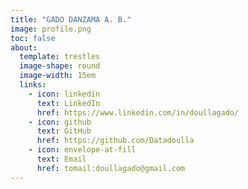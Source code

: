 ```yaml
---
title: "GADO DANZAMA A. B."
image: profile.png
toc: false
about: 
  template: trestles
  image-shape: round
  image-width: 15em
  links: 
    - icon: linkedin
      text: LinkedIn
      href: https://www.linkedin.com/in/doullagado/
    - icon: github
      text: GitHub
      href: https://github.com/Datadoulla
    - icon: envelope-at-fill
      text: Email
      href: tomail:doullagado@gmail.com
---
```


